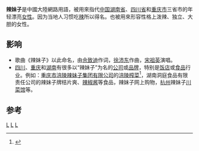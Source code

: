 '''辣妹子'''是中國大陸網路用語，被用來指代[[中国|中国]][[湖南省|湖南省]]、[[四川省|四川省]]和[[重庆市|重庆市]]三省市的年轻漂亮[[女性|女性]]。因为当地人习惯吃[[辣椒|辣]]所以得名。也被用來形容性格上泼辣、独立、大胆的女性。

== 影响 ==
* 歌曲《辣妹子》以此命名，由[[佘致迪|佘致迪]]作词，[[徐沛东|徐沛东]]作曲，[[宋祖英|宋祖英]]演唱。
* [[四川|四川]]、[[重庆|重庆]]和[[湖南|湖南]]有很多以“辣妹子”为名的[[公司|公司]]或[[品牌|品牌]]，特别是[[饭店|饭店]]或[[食品|食品]]行业。例如：[[重庆市|重庆市]][[涪陵辣妹子集团有限公司|涪陵辣妹子集团有限公司]]的[[涪陵榨菜|涪陵榨菜]]<ref>{{Cite web|title=［十大女杰］万绍碧：她用20年打造了一个榨菜王国_资讯频道_凤凰网|url=http://news.ifeng.com/gundong/detail_2013_03/04/22714893_0.shtml|accessdate=2019-08-09|work=凤凰网}}</ref>，湖南洞庭食品有限责任公司的辣妹子牌桔片爽、[[辣椒酱|辣椒酱]]等食品，辣妹子网上购物，[[杭州|杭州]]辣妹子[[川菜|川菜馆]]等。

==参考==
{{reflist}}
{{China-bio-stub}}
[[Category:湖南人|L]]
[[Category:四川人|L]]
[[Category:重庆人|L]]